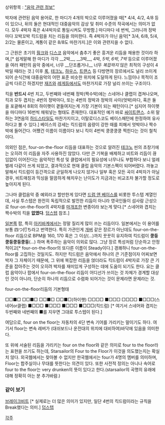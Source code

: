 상위항목 : [["음악 관련 정보"]]

박자에 관련된 음악 용어로, 한 마디가 4개의 박으로 이루어졌을 때[* 4/4, 4/2, 4/8 등이 있으나, 뒤의 둘은 현대적인 대중음악의 감상 및 취미 수준의 작곡에서는 의미가 없다. 모두 4박자 혹은 4/4박자로 통일시켜도 무방함.] 마디마다 네 번씩, 그러니까 정박마다 꼬박꼬박 킥드럼을 치는 리듬을 의미한다. 즉 4박자가 아닌 음악[* 3/4, 6/8, 5/4, 2/2는 물론이고, 계통이 같은 8/8도 마찬가지.]은 이와 관련지을 수 없다.

그 근원은 초기의 [[훵크]]와 [[디스코]] 음악에서 춤추기 좋은 흥겨운 리듬을 채용한 것이라 하며,[* 쉽게말해 한 마디가 각각 __2박__, __3박__, 4박, ''5박'', ''6박'', ''7박'' 등으로 이루어졌을 여러 패턴의 음악 중에서, 너무 __단조롭거나__ 너무 ''복잡하지'' 않은 최적의 구성이 4박일 때라는 것.] 이후 [[록]], [[테크노]], [[하우스(음악)|하우스]], [[트랜스(음악)|트랜스]] 등 다방면의 장르에서도 널리 쓰이게 되어 순식간에 대중음악의 어떤 표준 비슷한 위치에 도달하게 된다. 느낌이나 목적이 조금씩 다르긴 하겠지만 [[재즈]]와 [[레게]]등에서도 마찬가지로 가장 널리 쓰이는 구조이다.

킥을 '''반드시''' 4번 치고, 두번째와 네번째 정박(짝수박)에는 스네어나 클랩이 겹쳐나오며, 킥과 모두 겹치는 4번의 정박마다, 또는 4번의 정박과 정박의 사이(엇박)마다, 혹은 둘을 포괄해서 8회의 하이햇이 곁들여지는게 가장 기본이 되는 패턴이다.[* 심지어 하이햇을 마디마다 16번씩 채워넣는 형태도 존재한다. 대표적인 예가 바로 [[싸이트랜스]]. 소위 말하는 3연음의 [[하드스타일]]도 마찬가지이고, 이탈로디스코도 베이스패턴에 한정하여 유사하다고 볼 수 있다.] 베이스의 강세는 킥드럼의 음량이 강한 때를 피해서 엇박이나 짝수박에 들어간다. 어쨌건 이름이 이름이다 보니 킥이 4번씩 쿵쿵쿵쿵 찍힌다는 것이 철칙이다.

의외인 점은, four-on-the-floor 리듬을 대표하는 것으로 알려진 [[테크노]] 씬의 초창기에는 오히려 이 리듬을 자주 사용하진 않았다. 다만 큰 기복을 배제하고 비트와 리듬이 끊임없이 이어진다는 음악적인 특성 및 클럽에서의 필요성에 너무나도 부합하다 보니 얼레벌레 다같이 쓰게 되었고, 결과적으로 현재 클럽 음악의 기본스펙이 되어버렸다. 까놓고 말해서 킥드럼이 등간격으로 균일하게 나오지 않거나 일부 혹은 모든 곡이 4박자가 아닐 경우, 비트매칭과 믹싱을 말끔하게 해치우는 난이도가 지금과는 비교조차 불가할 정도로 높아지게 된다.

그나마 클럽음악 중 예외라고 할만한게 있다면 [[드럼 앤 베이스]]를 비롯한 투스텝 계열인데, 사실 투스텝은 완전히 독립적으로 발전한 리듬이 아니라 영국인들이 섬사람 근성으로 four-on-the-floor의 4박자를 [[마개조]]한 변종이라 보는게 맞다.[* 스네어와 겹치는 짝수박의 킥을 '''없앴다'''. [[덥스텝]] 참조.]

[[일본]]쪽 팝, 특히 [[아키바]]계에서는 정말 질리게 많이 쓰는 리듬이다. 일본에서는 이 용어를 보통 四つ打ち라고 번역한다. 특히 가관인게 [[개버]] 같은 장르가 아닌데도 four-on-the-floor 리듬으로 BPM을 160, 170 혹은 그 이상(...)까지 꿋꿋히 유지하여 킥드럼이 '''쿵둥쿵둥쿵둥쿵둥'''(...) 하며 폭주하는 음악이 의외로 많다. 그냥 장르 특성처럼 단순하고 안정적이고[* four-on-the-floor의 또다른 이름이 Steady이다.] 경쾌하니 four-on-the-floor를 고집하는 것일지도. 하지만 킥드럼은 음악에서 하나의 큰 기준점이자 어찌보면 박자 그 자체이기 때문에, 그 위에 복잡한 리듬을 얹더라도 킥드럼이 4박자로 가장 큰 기준을 잡아주는 것이 오히려 박자를 재미있게 구성하는 데에 도움이 되기도 한다. 요는 클럽 음악이나 팝에서 four-on-the-floor 리듬이 어디선가 쓰이는 것 자체가 경계할 대상인 것이 아니라, 단순히 하나의 리듬으로 수렴화 되어가는 것이 문제라면 문제라는 것.

four-on-the-floor리듬의 기본형태

□□■□ □□■□ □□■□ □□■□(하이햇)
□□□□ ■□□□ □□□□ ■□□□(스네어or클랩)
■□□□ ■□□□ ■□□□ ■□□□(킥드럼) [* 여기서 스네어와 겹치는 두번째와 네번째의 ■를 지우면 그대로 투스텝이 된다.]

여담으로, four on the floor는 자동차의 4단 변속 기어를 가리키는 말이기도 하다. 여기서 floor는 변속 레버가 (대쉬보드나 운전대의 위치에 대비하여)바닥에 있음을 의미한다.

또 위에 서술된 리듬을 가리키는 four on the floor와 같은 의미로 four to the floor라는 표현을 쓰기도 하는데, Starsailor의 Four to the Floor가 이것을 의도했는지는 확실치 않다. 외국웹에서는 찾아볼 수 없지만 한국웹에서는 four가 4명의 멤버를 의미하며, Floor는 합주실이나 무대를 뜻한다는 의견이 있다. 또한 사전적 정의는 아니나 속어로 four to the floor는 very drunken의  뜻이 있다고 한다.(starsailor의 곡명의 유래에 대해 정확히 아는 분 추가바람.)

=== 같이 보기 ===
[[브레이크비트]] [* 실제로는 더 많은 의미가 있지만, 일단 4번의 킥드럼이라는 규칙을 Break했다는 의미.]
[[덥스텝]]


[[각주]]
